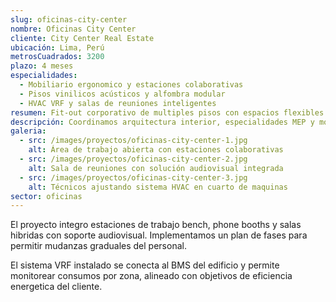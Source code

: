 ```yaml
---
slug: oficinas-city-center
nombre: Oficinas City Center
cliente: City Center Real Estate
ubicación: Lima, Perú
metrosCuadrados: 3200
plazo: 4 meses
especialidades:
  - Mobiliario ergonomico y estaciones colaborativas
  - Pisos vinilicos acústicos y alfombra modular
  - HVAC VRF y salas de reuniones inteligentes
resumen: Fit-out corporativo de multiples pisos con espacios flexibles y tecnologia integrada.
descripción: Coordinamos arquitectura interior, especialidades MEP y mobiliario para entregar oficinas listas para operar con certificación WELL en proceso.
galeria:
  - src: /images/proyectos/oficinas-city-center-1.jpg
    alt: Área de trabajo abierta con estaciones colaborativas
  - src: /images/proyectos/oficinas-city-center-2.jpg
    alt: Sala de reuniones con solución audiovisual integrada
  - src: /images/proyectos/oficinas-city-center-3.jpg
    alt: Técnicos ajustando sistema HVAC en cuarto de maquinas
sector: oficinas
---
```


El proyecto integro estaciones de trabajo bench, phone booths y salas hibridas con soporte audiovisual. Implementamos un plan de fases para permitir mudanzas graduales del personal.

El sistema VRF instalado se conecta al BMS del edificio y permite monitorear consumos por zona, alineado con objetivos de eficiencia energetica del cliente.
